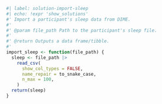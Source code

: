 ```r
#| label: solution-import-sleep
#| echo: !expr 'show_solutions'
#' Import a participant's sleep data from DIME.
#'
#' @param file_path Path to the participant's sleep file.
#'
#' @return Outputs a data frame/tibble.
#'
import_sleep <- function(file_path) {
  sleep <- file_path |>
    read_csv(
      show_col_types = FALSE,
      name_repair = to_snake_case,
      n_max = 100,
    )
  return(sleep)
}
```
